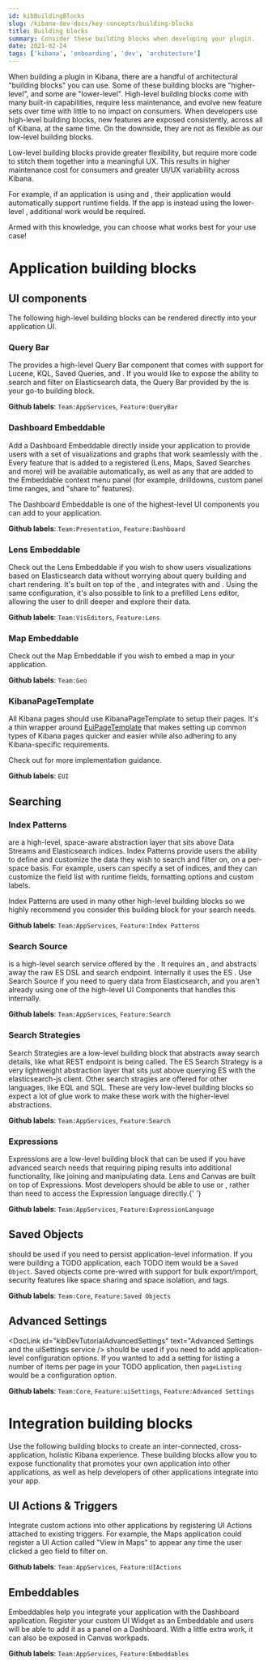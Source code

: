 ```yaml
---
id: kibBuildingBlocks
slug: /kibana-dev-docs/key-concepts/building-blocks
title: Building blocks
summary: Consider these building blocks when developing your plugin.
date: 2021-02-24
tags: ['kibana', 'onboarding', 'dev', 'architecture']
---
```


When building a plugin in Kibana, there are a handful of architectural "building blocks" you can use. Some of these building blocks are "higher-level",
and some are "lower-level". High-level building blocks come
with many built-in capabilities, require less maintenance, and evolve new feature sets over time with little to no
impact on consumers. When developers use high-level building blocks, new features are exposed consistently, across all of Kibana, at the same time.
On the downside, they are not as flexible as our low-level building blocks.

Low-level building blocks
provide greater flexibility, but require more code to stitch them together into a meaningful UX. This results in higher maintenance cost for consumers and greater UI/UX variability
across Kibana.

For example, if an application is using <DocLink id="kibBuildingBlocks" section="index-patterns" text="Index Patterns"/> and <DocLink id="kibBuildingBlocks" section="search-source" text="Search Source" />, their application would
automatically support runtime fields. If the app is instead using the lower-level <DocLink
  id="kibBuildingBlocks"
  section="search-strategy"
  text="Search Strategy"
/>, additional work would be required.

Armed with this knowledge, you can choose what works best for your use case!

# Application building blocks

## UI components

The following high-level building blocks can be rendered directly into your application UI.

### Query Bar

The <DocLink id="kibDataPlugin" text="Data plugin"/> provides a high-level Query Bar component that comes with support for Lucene, KQL, Saved Queries,
and <DocLink id="kibBuildingBlocks" section="index-patterns" text="Index Patterns"/>. If you would like to expose the ability to search and filter on Elasticsearch data, the Query Bar provided by the <DocLink id="kibDataPlugin" text="Data plugin" /> is your go-to building block.

**Github labels**: `Team:AppServices`, `Feature:QueryBar`

### Dashboard Embeddable

Add a Dashboard Embeddable directly inside your application to provide users with a set of visualizations and graphs that work seamlessly
with the <DocLink id="kibBuildingBlocks" section="query-bar" text="Query Bar"/>. Every feature that is added to a registered <DocLink id="kibBuildingBlocks" section="embeddables" text="Embeddable" /> (Lens, Maps, Saved Searches and more) will be available automatically, as well as any <DocLink id="kibBuildingBlocks" section="ui-actions--triggers" text="UI Actions" /> that are added to the Embeddable context menu panel (for example, drilldowns, custom panel time ranges, and "share to" features).

The Dashboard Embeddable is one of the highest-level UI components you can add to your application.

**Github labels**: `Team:Presentation`, `Feature:Dashboard`

### Lens Embeddable

Check out the Lens Embeddable if you wish to show users visualizations based on Elasticsearch data without worrying about query building and chart rendering. It's built on top of the <DocLink id="kibBuildingBlocks" section="expressions" text="Expression language" />, and integrates with <DocLink id="kibBuildingBlocks" section="index-patterns" text="Index Patterns" /> and <DocLink id="kibBuildingBlocks" section="ui-actions--triggers" text="UI Actions" />. Using the same configuration, it's also possible to link to a prefilled Lens editor, allowing the user to drill deeper and explore their data.

**Github labels**: `Team:VisEditors`, `Feature:Lens`

### Map Embeddable

Check out the Map Embeddable if you wish to embed a map in your application.

**Github labels**: `Team:Geo`

### KibanaPageTemplate

All Kibana pages should use KibanaPageTemplate to setup their pages. It's a thin wrapper around [EuiPageTemplate](https://elastic.github.io/eui/#/layout/page) that makes setting up common types of Kibana pages quicker and easier while also adhering to any Kibana-specific requirements.

Check out <DocLink id="kibDevDocsKPTTutorial" text="the KibanaPageTemplate tutorial" /> for more implementation guidance.

**Github labels**: `EUI`

## Searching

### Index Patterns

<DocLink id="kibDataPlugin" section="data-views-api" text="Index Patterns" /> are a high-level, space-aware
abstraction layer that sits above Data Streams and Elasticsearch indices. Index Patterns provide users
the ability to define and customize the data they wish to search and filter on, on a per-space basis.
For example, users can specify a set of indices, and they can customize the field list with runtime fields,
formatting options and custom labels.

Index Patterns are used in many other high-level building blocks so we highly recommend you consider this building block for your search needs.

**Github labels**: `Team:AppServices`, `Feature:Index Patterns`

### Search Source

<DocLink id="kibDataPlugin" section="searchsource" text="Search Source" /> is a high-level search service
offered by the <DocLink id="kibDataPlugin" section="searchsource" text="Data plugin" />. It requires
an <DocLink id="kibBuildingBlocks" section="index-patterns" text="Index Pattern" />, and abstracts away
the raw ES DSL and search endpoint. Internally it uses the ES <DocLink
  id="kibBuildingBlocks"
  section="search-strategies"
  text="Search Strategy"
/>
. Use Search Source if you need to query data from Elasticsearch, and you aren't already using one of
the high-level UI Components that handles this internally.

**Github labels**: `Team:AppServices`, `Feature:Search`

### Search Strategies

Search Strategies are a low-level building block that abstracts away search details, like what REST endpoint is being called. The ES Search Strategy
is a very lightweight abstraction layer that sits just above querying ES with the elasticsearch-js client. Other search stragies are offered for other
languages, like EQL and SQL. These are very low-level building blocks so expect a lot of glue work to make these work with the higher-level abstractions.

**Github labels**: `Team:AppServices`, `Feature:Search`

### Expressions

Expressions are a low-level building block that can be used if you have advanced search needs that requiring piping results into additional functionality, like
joining and manipulating data. Lens and Canvas are built on top of Expressions. Most developers should be able to use <DocLink id="kibBuildingBlocks" section="lens-embeddable" text="Lens" /> or <DocLink id="kibBuildingBlocks" section="search-source" text="Search Source" />, rather than need to
access the Expression language directly.{' '}

**Github labels**: `Team:AppServices`, `Feature:ExpressionLanguage`

## Saved Objects

<DocLink id="kibDevDocsSavedObjectsIntro" text="Saved Objects" /> should be used if you need to persist
application-level information. If you were building a TODO application, each TODO item would be a `Saved
Object`. Saved objects come pre-wired with support for bulk export/import, security features like space
sharing and space isolation, and tags.

**Github labels**: `Team:Core`, `Feature:Saved Objects`

## Advanced Settings

<DocLink id="kibDevTutorialAdvancedSettings" text="Advanced Settings and the uiSettings service /> should be used if you need to add application-level configuration options. If you wanted to add a setting for listing a number of items per page in your TODO application, then `pageListing` would be a configuration option.

**Github labels**: `Team:Core`, `Feature:uiSettings`, `Feature:Advanced Settings`

# Integration building blocks

Use the following building blocks to create an inter-connected, cross-application, holistic Kibana experience. These building blocks allow you to expose functionality
that promotes your own application into other applications, as well as help developers of other applications integrate into your app.

## UI Actions & Triggers

Integrate custom actions into other applications by registering UI Actions attached to existing triggers. For example, the Maps
application could register a UI Action called "View in Maps" to appear any time the user clicked a geo field to filter on.

**Github labels**: `Team:AppServices`, `Feature:UIActions`

## Embeddables

Embeddables help you integrate your application with the Dashboard application. Register your custom UI Widget as an Embeddable and users will
be able to add it as a panel on a Dashboard. With a little extra work, it can also be exposed in Canvas workpads.

**Github labels**: `Team:AppServices`, `Feature:Embeddables`
